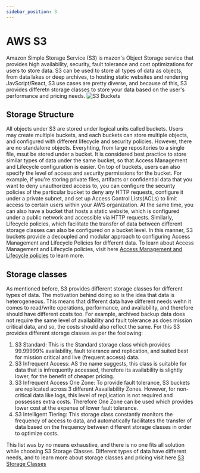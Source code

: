 ```yaml
---
sidebar_position: 3
---
```


# AWS S3

Amazon Simple Storage Service (S3) is mazon's Object Storage service that provides high availability, security, fault tolerance and cost optimizations for users to
store data. S3 can be used to store all types of data as objects, from data lakes or deep archives, to hosting static websites and rendering JavScript/React, S3
use cases are pretty diverse, and because of this, S3 provides differetn storage classes to store your data based on the user's performance and pricing needs.
![S3 Buckets](https://www.testpreptraining.com/tutorial/wp-content/uploads/2019/08/image008.png)

## Storage Structure

All objects under S3 are stored under logical units called buckets. Users may create multiple buckets, and each buckets can store multiple objects, and configured
with different lifecycle and security policies. However, there are no standalone objects. Everyhting, from large repositories to a single file, msut be stored under
a bucket. It is considered best practice to store similar types of data under the same bucket, so that Access Management and Lifecycle configuration is easier.
On top of buckets, users can also specify the level of access and security permissions for the bucket. For example, if you're storing private files, artifacts
or confidential data that you want to deny unauthorized access to, you can configure the security policies of the particular bucket to deny any HTTP requests,
configure it under a private subnet, and set up Access Control Lists(ACLs) to limit access to certain users within your AWS organization. At the same time, you can
also have a bucket that hosts a static website, which is configured under a public network and accessible via HTTP requests. Similarly, Lifecycle policies, which 
facilitate the transfer of data between different storage classes can also be configured on a bucket level. In this manner, S3 buckets provide a decoupled and 
modular approach to configuring Access Management and Lifecycle Policies for different data. To learn about Access Management and Lifecycle policies, visit
here [Access Management and Lifecycle policies](https://docs.aws.amazon.com/AmazonS3/latest/userguide/Welcome.html) to learn more.

## Storage classes

As mentioned before, S3 provides different storage classes for different types of data. The motivation behind doing so is the idea that data is heterogeneous. This
means that different data have different needs wehn it comes to read/write operations, performance, and availability, and therefore should have different costs too.
For example, archived backup data does not require the same level of availability and fault tolerance as does mission critical data, and so, the costs should also
reflect the same. For this S3 provides different storage classes as per the foolowing:

1. S3 Standard: This is the Standard storage class which provides 99.99999% availability, fault tolerance and replication, and suited best for mission critical and 
live (frequent access) data.
2. S3 Infrequent Access: AS the name suggests, this class is suitable for data that is infrequently accessed, therefore its availability is slightly lower, for the 
benefit of cheaper pricing.
3. S3 Infrequent Access One Zone: To provide fault tolerance, S3 buckets are replicated across 3 different Aavailability Zones. However, for non-critical data like
logs, this level of repl;ication is not required and possesses extra costs. Therefore One Zone can be used which provides lower cost at the expense of lower 
fault tolerance.
4. S3 Intelligent Tiering: This storage class constantly monitors the frequency of access to data, and automatically facilitates the transfer of data based on the
frequency between different storage classes in order to optimize costs.

This list was by no means exhaustive, and there is no one fits all solution while choosing S3 Storage Classes. Different types of data have different needs, and to
learn more about storage classes and pricing visit here [S3 Storage Classes](https://docs.aws.amazon.com/AmazonS3/latest/userguide/Welcome.html)
